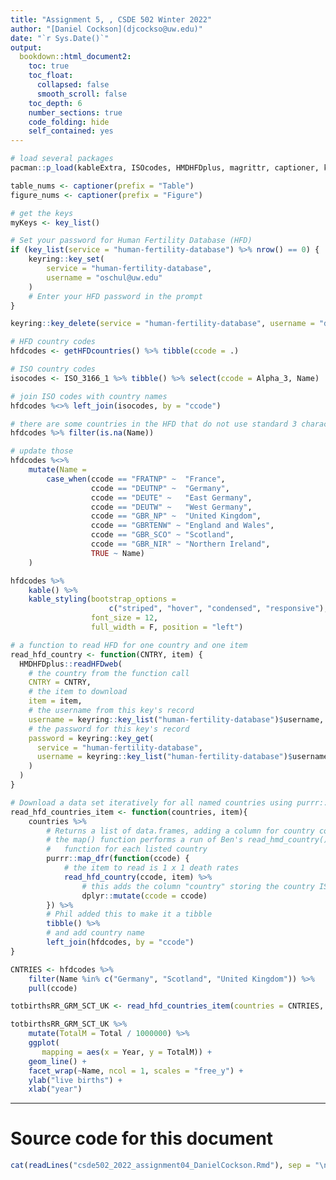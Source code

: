 ```yaml
---
title: "Assignment 5, , CSDE 502 Winter 2022"
author: "[Daniel Cockson](djcockso@uw.edu)"
date: "`r Sys.Date()`"
output:
  bookdown::html_document2:
    toc: true
    toc_float:
      collapsed: false
      smooth_scroll: false
    toc_depth: 6
    number_sections: true
    code_folding: hide
    self_contained: yes
---
```


<!-- wider output -->
<style type="text/css">
.main-container {
  max-width: 100% !important;
  margin: auto;
}
</style>

```r
# load several packages
pacman::p_load(kableExtra, ISOcodes, HMDHFDplus, magrittr, captioner, keyring, HMDHFDplus, tidycensus, ggplot2, mapview, tidyverse)

table_nums <- captioner(prefix = "Table")
figure_nums <- captioner(prefix = "Figure")
```

```r
# get the keys
myKeys <- key_list()

# Set your password for Human Fertility Database (HFD)
if (key_list(service = "human-fertility-database") %>% nrow() == 0) {
    keyring::key_set(
        service = "human-fertility-database",
        username = "oschul@uw.edu"
    )
    # Enter your HFD password in the prompt
}

keyring::key_delete(service = "human-fertility-database", username = "djcockso@uw.edu")

```

```r
# HFD country codes
hfdcodes <- getHFDcountries() %>% tibble(ccode = .)

# ISO country codes
isocodes <- ISO_3166_1 %>% tibble() %>% select(ccode = Alpha_3, Name)

# join ISO codes with country names
hfdcodes %<>% left_join(isocodes, by = "ccode")

# there are some countries in the HFD that do not use standard 3 character ISO codes
hfdcodes %>% filter(is.na(Name))
```

```r
# update those
hfdcodes %<>% 
    mutate(Name = 
        case_when(ccode == "FRATNP" ~  "France",
                  ccode == "DEUTNP" ~  "Germany",
                  ccode == "DEUTE" ~   "East Germany",
                  ccode == "DEUTW" ~   "West Germany",
                  ccode == "GBR_NP" ~  "United Kingdom", 
                  ccode == "GBRTENW" ~ "England and Wales",
                  ccode == "GBR_SCO" ~ "Scotland",
                  ccode == "GBR_NIR" ~ "Northern Ireland",
                  TRUE ~ Name)
    )
```

```r
hfdcodes %>% 
    kable() %>% 
    kable_styling(bootstrap_options =
                      c("striped", "hover", "condensed", "responsive"), 
                  font_size = 12,
                  full_width = F, position = "left")
```

```r
# a function to read HFD for one country and one item
read_hfd_country <- function(CNTRY, item) {
  HMDHFDplus::readHFDweb(
    # the country from the function call
    CNTRY = CNTRY,
    # the item to download
    item = item,
    # the username from this key's record
    username = keyring::key_list("human-fertility-database")$username,
    # the password for this key's record
    password = keyring::key_get(
      service = "human-fertility-database",
      username = keyring::key_list("human-fertility-database")$username
    )
  )
}

```

```r
# Download a data set iteratively for all named countries using purrr::map()
read_hfd_countries_item <- function(countries, item){
    countries %>%
        # Returns a list of data.frames, adding a column for country code to each
        # the map() function performs a run of Ben's read_hmd_country() 
        #   function for each listed country
        purrr::map_dfr(function(ccode) {
            # the item to read is 1 x 1 death rates
            read_hfd_country(ccode, item) %>%
                # this adds the column "country" storing the country ISO code
                dplyr::mutate(ccode = ccode)
        }) %>%
        # Phil added this to make it a tibble
        tibble() %>% 
        # and add country name
        left_join(hfdcodes, by = "ccode")
}
```

```r
CNTRIES <- hfdcodes %>% 
    filter(Name %in% c("Germany", "Scotland", "United Kingdom")) %>% 
    pull(ccode)

totbirthsRR_GRM_SCT_UK <- read_hfd_countries_item(countries = CNTRIES, item = "totbirthsRR")
```

```r
totbirthsRR_GRM_SCT_UK %>% 
    mutate(TotalM = Total / 1000000) %>% 
    ggplot( 
       mapping = aes(x = Year, y = TotalM)) +
    geom_line() +
    facet_wrap(~Name, ncol = 1, scales = "free_y") +
    ylab("live births") +
    xlab("year")
```



<hr>

# Source code for this document
```r
cat(readLines("csde502_2022_assignment04_DanielCockson.Rmd"), sep = "\n")
```


